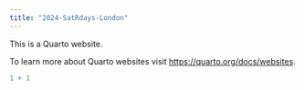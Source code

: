 ```yaml
---
title: "2024-SatRdays-London"
---
```


This is a Quarto website.

To learn more about Quarto websites visit <https://quarto.org/docs/websites>.

```r
1 + 1
```

